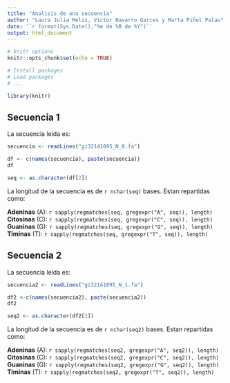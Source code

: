 ---
title: "Analisis de una secuencia"
author: "Laura Julia Melis, Victor Navarro Garces y Marta Piñol Palau"
date: '`r format(Sys.Date(),"%e de %B de %Y")`'
output: html_document
---

```{r setup, include=FALSE}
# knitr options
knitr::opts_chunk$set(echo = TRUE)

```

```{r libraries, include=FALSE}
# Install packages
# Load packages
# ...

library(knitr)


```


## Secuencia 1

La secuencia leida es:
```{r, echo=FALSE}
secuencia <- readLines("gi32141095_N_0.fa")

df <- c(names(secuencia), paste(secuencia))
df

seq <- as.character(df[2])

```

La longitud de la secuencia es de `r nchar(seq)` bases. Estan repartidas como:

**Adeninas** (A): `r sapply(regmatches(seq, gregexpr("A", seq)), length)`<br>
**Citosinas** (C): `r sapply(regmatches(seq, gregexpr("C", seq)), length)`<br>
**Guaninas** (G): `r sapply(regmatches(seq, gregexpr("G", seq)), length)`<br>
**Timinas** (T): `r sapply(regmatches(seq, gregexpr("T", seq)), length)`

## Secuencia 2

La secuencia leida es:
```{r, echo=FALSE}
secuencia2 <- readLines("gi32141095_N_1.fa")

df2 <-c(names(secuencia2), paste(secuencia2))
df2

seq2 <- as.character(df2[2])
```

La longitud de la secuencia es de `r nchar(seq2)` bases. Estan repartidas como:

**Adeninas** (A): `r sapply(regmatches(seq2, gregexpr("A", seq2)), length)`<br>
**Citosinas** (C): `r sapply(regmatches(seq2, gregexpr("C", seq2)), length)`<br>
**Guaninas** (G): `r sapply(regmatches(seq2, gregexpr("G", seq2)), length)`<br>
**Timinas** (T): `r sapply(regmatches(seq2, gregexpr("T", seq2)), length)`


